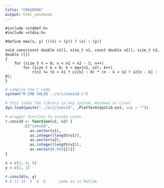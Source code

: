 ```yaml
---
title: "CRASHING"
output: html_notebook
---
```



    #include <stddef.h>
    #include <stdio.h>
    
    #define max(x, y) (((x) > (y)) ? (x) : (y))
    
    void conv(const double v1[], size_t n1, const double v2[], size_t n2, double r[])
    {
        for (size_t n = 0; n < n1 + n2 - 1; n++)
            for (size_t k = 0; k < max(n1, n2); k++)
                r[n] += (k < n1 ? v1[k] : 0) * (n - k < n2 ? v2[n - k] : 0);
    }



```r
# compile the C code
system("R CMD SHLIB ../src/conv1d.c")
```






```r
# this loads the library in any system, Windows or Linux
dyn.load(paste("../src/conv1d", .Platform$dynlib.ext, sep = ""))
```



```r
# wrapper function to invoke cconv 
r.conv1d <- function(v1, v2) {
        .C("conv1d", 
           as.vector(v1),
           as.integer(length(v1)),
           as.vector(v2),
           as.integer(length(v2)),
           as.vector(0.0))[[5]]
}
```


```r
x = c(3, 4, 5)
y = c(2, 1)

r.conv1d(x, y)
# 6 11 14  5  0  0      same as in Matlab
```